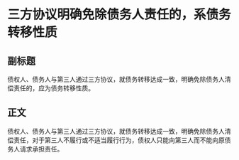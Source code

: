# 三方协议明确免除债务人责任的，系债务转移性质
## 副标题
债权人、债务人与第三人通过三方协议，就债务转移达成一致，明确免除债务人清偿责任的，应为债务转移性质。
## 正文
债权人、债务人与第三人通过三方协议，就债务转移达成一致，明确免除债务人清偿责任，对于第三人不履行或不适当履行行为，债权人只能向第三人而不能向原债务人请求承担责任。